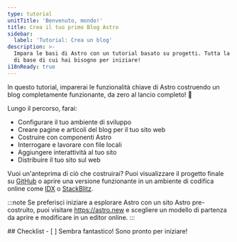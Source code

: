 ```yaml
---
type: tutorial
unitTitle: 'Benvenuto, mondo!'
title: Crea il tuo primo Blog Astro
sidebar:
  label: 'Tutorial: Crea un blog'
description: >-
  Impara le basi di Astro con un tutorial basato su progetti. Tutta la conoscenza
  di base di cui hai bisogno per iniziare!
i18nReady: true
---
```



<Lede> In questo tutorial, imparerai le funzionalità chiave di Astro costruendo un blog completamente funzionante, da zero al lancio completo! 🚀 </Lede>

Lungo il percorso, farai:
- Configurare il tuo ambiente di sviluppo
- Creare pagine e articoli del blog per il tuo sito web
- Costruire con componenti Astro
- Interrogare e lavorare con file locali
- Aggiungere interattività al tuo sito
- Distribuire il tuo sito sul web

Vuoi un'anteprima di ciò che costruirai? Puoi visualizzare il progetto finale su [GitHub](https://github.com/withastro/blog-tutorial-demo) o aprire una versione funzionante in un ambiente di codifica online come [IDX](https://idx.google.com/import?url=https:%2F%2Fgithub.com%2Fwithastro%2Fblog-tutorial-demo%2F) o [StackBlitz](https://stackblitz.com/github/withastro/blog-tutorial-demo/tree/complete?file=src%2Fpages%2Findex.astro).


:::note
Se preferisci iniziare a esplorare Astro con un sito Astro pre-costruito, puoi visitare https://astro.new e scegliere un modello di partenza da aprire e modificare in un editor online.
:::


<Box icon="check-list">
## Checklist

<Checklist>
- [ ] Sembra fantastico! Sono pronto per iniziare!
</Checklist>
</Box>